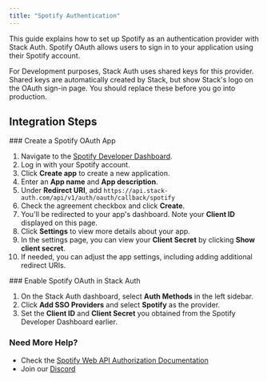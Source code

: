 ```yaml
---
title: "Spotify Authentication"
---
```


This guide explains how to set up Spotify as an authentication provider with Stack Auth. Spotify OAuth allows users to sign in to your application using their Spotify account.

<Info>
For Development purposes, Stack Auth uses shared keys for this provider. Shared keys are automatically created by Stack, but show Stack's logo on the OAuth sign-in page.
You should replace these before you go into production.
</Info>

## Integration Steps

<Steps>
  <Step>
  ### Create a Spotify OAuth App
  
  1. Navigate to the [Spotify Developer Dashboard](https://developer.spotify.com/dashboard/).
  2. Log in with your Spotify account.
  3. Click **Create app** to create a new application.
  4. Enter an **App name** and **App description**.
  5. Under **Redirect URI**, add `https://api.stack-auth.com/api/v1/auth/oauth/callback/spotify`
  6. Check the agreement checkbox and click **Create**.
  7. You'll be redirected to your app's dashboard. Note your **Client ID** displayed on this page.
  8. Click **Settings** to view more details about your app.
  9. In the settings page, you can view your **Client Secret** by clicking **Show client secret**.
  10. If needed, you can adjust the app settings, including adding additional redirect URIs.
  </Step>
  <Step>
  ### Enable Spotify OAuth in Stack Auth
  
  1. On the Stack Auth dashboard, select **Auth Methods** in the left sidebar.
  2. Click **Add SSO Providers** and select **Spotify** as the provider.
  3. Set the **Client ID** and **Client Secret** you obtained from the Spotify Developer Dashboard earlier.
  </Step>
</Steps>

### Need More Help?

- Check the [Spotify Web API Authorization Documentation](https://developer.spotify.com/documentation/general/guides/authorization/)
- Join our [Discord](https://discord.stack-auth.com)

